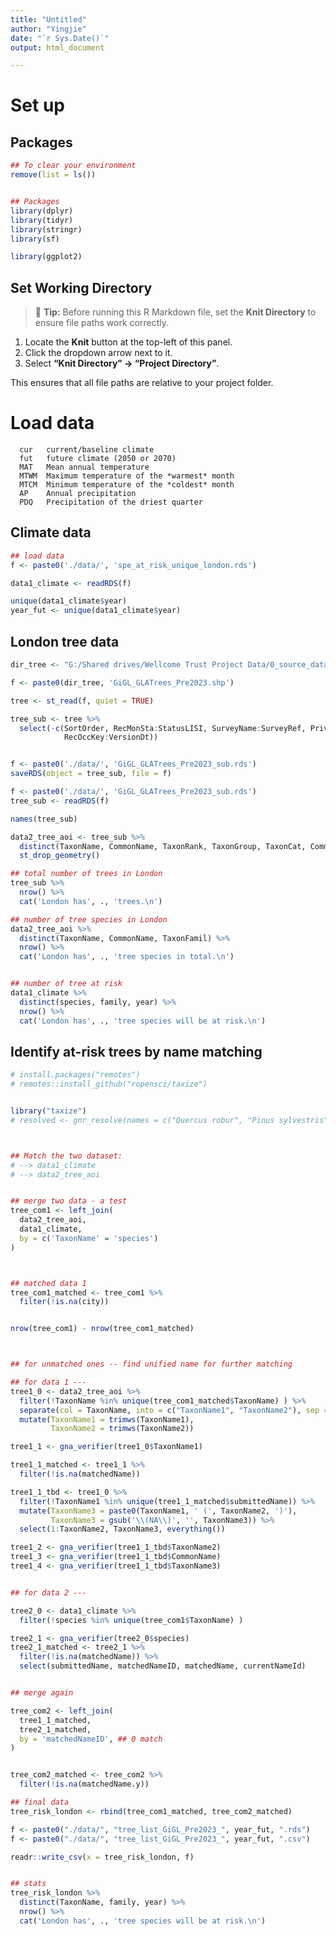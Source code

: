 ```yaml
---
title: "Untitled"
author: "Yingjie"
date: "`r Sys.Date()`"
output: html_document

---
```


# Set up

## Packages 

```r

## To clear your environment
remove(list = ls())


## Packages
library(dplyr)
library(tidyr)
library(stringr)
library(sf)

library(ggplot2)
```


## Set Working Directory

> 🔧 **Tip:** Before running this R Markdown file, set the **Knit Directory** to ensure file paths work correctly.

1.  Locate the **Knit** button at the top-left of this panel.
2.  Click the dropdown arrow next to it.
3.  Select **"Knit Directory" → "Project Directory"**.

This ensures that all file paths are relative to your project folder.



# Load data

```
  cur   current/baseline climate 
  fut   future climate (2050 or 2070) 
  MAT   Mean annual temperature 
  MTWM  Maximum temperature of the *warmest* month
  MTCM  Minimum temperature of the *coldest* month 
  AP    Annual precipitation
  PDQ   Precipitation of the driest quarter
```


## Climate data

```r

## load data
f <- paste0('./data/', 'spe_at_risk_unique_london.rds')

data1_climate <- readRDS(f)

unique(data1_climate$year)
year_fut <- unique(data1_climate$year)

```



## London tree data

```r

dir_tree <- "G:/Shared drives/Wellcome Trust Project Data/0_source_data/GiGL land use data/GiGL_Trees_font_point/"

f <- paste0(dir_tree, 'GiGL_GLATrees_Pre2023.shp')

tree <- st_read(f, quiet = TRUE)

tree_sub <- tree %>%
  select(-c(SortOrder, RecMonSta:StatusLISI, SurveyName:SurveyRef, PrivateLoc, PrivateCod,
            RecOccKey:VersionDt))


f <- paste0('./data/', 'GiGL_GLATrees_Pre2023_sub.rds')
saveRDS(object = tree_sub, file = f)
```



```r

f <- paste0('./data/', 'GiGL_GLATrees_Pre2023_sub.rds')
tree_sub <- readRDS(f)

names(tree_sub)

data2_tree_aoi <- tree_sub %>%
  distinct(TaxonName, CommonName, TaxonRank, TaxonGroup, TaxonCat, CommonGrp, TaxonClass, TaxonOrder, TaxonFamil, GroupOrder) %>%
  st_drop_geometry()
```


```r

## total number of trees in London 
tree_sub %>%
  nrow() %>%
  cat('London has', ., 'trees.\n')

## number of tree species in London 
data2_tree_aoi %>%
  distinct(TaxonName, CommonName, TaxonFamil) %>%
  nrow() %>%
  cat('London has', ., 'tree species in total.\n')


## number of tree at risk 
data1_climate %>%
  distinct(species, family, year) %>%
  nrow() %>%
  cat('London has', ., 'tree species will be at risk.\n')
```

## Identify at-risk trees by name matching

```r
# install.packages("remotes")
# remotes::install_github("ropensci/taxize")


library("taxize")
# resolved <- gnr_resolve(names = c("Quercus robur", "Pinus sylvestris"))



## Match the two dataset: 
# --> data1_climate
# --> data2_tree_aoi


## merge two data - a test 
tree_com1 <- left_join(
  data2_tree_aoi, 
  data1_climate,
  by = c('TaxonName' = 'species')
)



## matched data 1
tree_com1_matched <- tree_com1 %>%
  filter(!is.na(city))


nrow(tree_com1) - nrow(tree_com1_matched)



## for unmatched ones -- find unified name for further matching 

## for data 1 --- 
tree1_0 <- data2_tree_aoi %>%
  filter(!TaxonName %in% unique(tree_com1_matched$TaxonName) ) %>%
  separate(col = TaxonName, into = c("TaxonName1", "TaxonName2"), sep = "=", remove = F) %>%
  mutate(TaxonName1 = trimws(TaxonName1),
         TaxonName2 = trimws(TaxonName2))

tree1_1 <- gna_verifier(tree1_0$TaxonName1)

tree1_1_matched <- tree1_1 %>%
  filter(!is.na(matchedName))

tree1_1_tbd <- tree1_0 %>%
  filter(!TaxonName1 %in% unique(tree1_1_matched$submittedName)) %>%
  mutate(TaxonName3 = paste0(TaxonName1, ' (', TaxonName2, ')'),
         TaxonName3 = gsub('\\(NA\\)', '', TaxonName3)) %>%
  select(1:TaxonName2, TaxonName3, everything())

tree1_2 <- gna_verifier(tree1_1_tbd$TaxonName2)
tree1_3 <- gna_verifier(tree1_1_tbd$CommonName)
tree1_4 <- gna_verifier(tree1_1_tbd$TaxonName3)


## for data 2 ---

tree2_0 <- data1_climate %>%
  filter(!species %in% unique(tree_com1$TaxonName) ) 

tree2_1 <- gna_verifier(tree2_0$species)
tree2_1_matched <- tree2_1 %>%
  filter(!is.na(matchedName)) %>%
  select(submittedName, matchedNameID, matchedName, currentNameId)


## merge again 

tree_com2 <- left_join(
  tree1_1_matched, 
  tree2_1_matched,
  by = 'matchedNameID', ## 0 match
)


tree_com2_matched <- tree_com2 %>%
  filter(!is.na(matchedName.y))
```


```r

## final data
tree_risk_london <- rbind(tree_com1_matched, tree_com2_matched)

f <- paste0("./data/", "tree_list_GiGL_Pre2023_", year_fut, ".rds")
f <- paste0("./data/", "tree_list_GiGL_Pre2023_", year_fut, ".csv")

readr::write_csv(x = tree_risk_london, f)


## stats
tree_risk_london %>%
  distinct(TaxonName, family, year) %>%
  nrow() %>%
  cat('London has', ., 'tree species will be at risk.\n')
```
